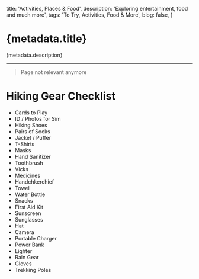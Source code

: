 
  title: 'Activities, Places & Food',
  description: 'Exploring entertainment, food and much more',
  tags: 'To Try, Activities, Food & More',
  blog: false,
}

# {metadata.title}

{metadata.description}

---

> Page not relevant anymore

# Hiking Gear Checklist

- Cards to Play
- ID / Photos for Sim
- Hiking Shoes
- Pairs of Socks
- Jacket / Puffer
- T-Shirts
- Masks
- Hand Sanitizer
- Toothbrush
- Vicks
- Medicines
- Handchkerchief
- Towel
- Water Bottle
- Snacks
- First Aid Kit
- Sunscreen
- Sunglasses
- Hat
- Camera
- Portable Charger
- Power Bank
- Lighter
- Rain Gear
- Gloves
- Trekking Poles
